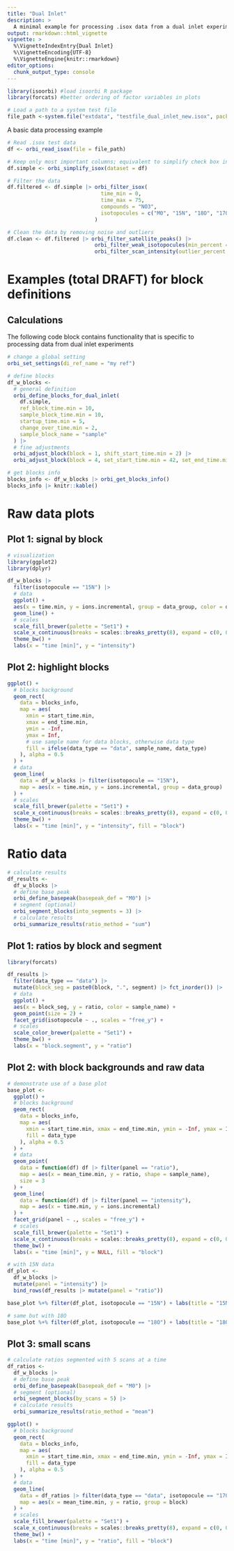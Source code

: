 ```yaml
---
title: "Dual Inlet"
description: >
  A minimal example for processing .isox data from a dual inlet experiments
output: rmarkdown::html_vignette
vignette: >
  %\VignetteIndexEntry{Dual Inlet}
  %\VignetteEncoding{UTF-8}
  %\VignetteEngine{knitr::rmarkdown}
editor_options: 
  chunk_output_type: console
---
```


```r
library(isoorbi) #load isoorbi R package
library(forcats) #better ordering of factor variables in plots

# Load a path to a system test file
file_path <-system.file("extdata", "testfile_dual_inlet_new.isox", package = "isoorbi")

```

A basic data processing example
```r

# Read .isox test data
df <- orbi_read_isox(file = file_path)

# Keep only most important columns; equivalent to simplify check box in IsoX
df.simple <- orbi_simplify_isox(dataset = df)

# Filter the data
df.filtered <- df.simple |> orbi_filter_isox(
                              time_min = 0,
                              time_max = 75,
                              compounds = "NO3",
                              isotopocules = c("M0", "15N", "18O", "17O")
                            )

# Clean the data by removing noise and outliers
df.clean <- df.filtered |> orbi_filter_satellite_peaks() |>
                            orbi_filter_weak_isotopocules(min_percent = 10) |>
                            orbi_filter_scan_intensity(outlier_percent = 10)

```


# Examples (total DRAFT) for block definitions

## Calculations

The following code block contains functionality that is specific to processing data from dual inlet experiments

```r
# change a global setting
orbi_set_settings(di_ref_name = "my ref")

# define blocks
df_w_blocks <-
  # general definition
  orbi_define_blocks_for_dual_inlet(
    df.simple,
    ref_block_time.min = 10,
    sample_block_time.min = 10,
    startup_time.min = 5,
    change_over_time.min = 2,
    sample_block_name = "sample"
  ) |> 
  # fine adjustments
  orbi_adjust_block(block = 1, shift_start_time.min = 2) |>
  orbi_adjust_block(block = 4, set_start_time.min = 42, set_end_time.min = 52)

# get blocks info
blocks_info <- df_w_blocks |> orbi_get_blocks_info()
blocks_info |> knitr::kable()
```


# Raw data plots

## Plot 1: signal by block

```r
# visualization
library(ggplot2)
library(dplyr)

df_w_blocks |> 
  filter(isotopocule == "15N") |>
  # data
  ggplot() +
  aes(x = time.min, y = ions.incremental, group = data_group, color = data_type) +
  geom_line() +
  # scales
  scale_fill_brewer(palette = "Set1") +
  scale_x_continuous(breaks = scales::breaks_pretty(8), expand = c(0, 0)) +
  theme_bw() +
  labs(x = "time [min]", y = "intensity")
```

## Plot 2: highlight blocks

```r
ggplot() +
  # blocks background
  geom_rect(
    data = blocks_info,
    map = aes(
      xmin = start_time.min,
      xmax = end_time.min,
      ymin = -Inf,
      ymax = Inf,
      # use sample name for data blocks, otherwise data type
      fill = ifelse(data_type == "data", sample_name, data_type)
    ), alpha = 0.5
  ) +
  # data
  geom_line(
    data = df_w_blocks |> filter(isotopocule == "15N"),
    map = aes(x = time.min, y = ions.incremental, group = data_group)
  ) +
  # scales
  scale_fill_brewer(palette = "Set1") +
  scale_x_continuous(breaks = scales::breaks_pretty(8), expand = c(0, 0)) +
  theme_bw() +
  labs(x = "time [min]", y = "intensity", fill = "block")
```

# Ratio data

```r
# calculate results
df_results <- 
  df_w_blocks |>
  # define base peak
  orbi_define_basepeak(basepeak_def = "M0") |> 
  # segment (optional)
  orbi_segment_blocks(into_segments = 3) |>
  # calculate results
  orbi_summarize_results(ratio_method = "sum")
```

## Plot 1: ratios by block and segment

```r
library(forcats)

df_results |>
  filter(data_type == "data") |>
  mutate(block_seg = paste0(block, ".", segment) |> fct_inorder()) |>
  # data
  ggplot() +
  aes(x = block_seg, y = ratio, color = sample_name) +
  geom_point(size = 2) +
  facet_grid(isotopocule ~ ., scales = "free_y") +
  # scales
  scale_color_brewer(palette = "Set1") +
  theme_bw() +
  labs(x = "block.segment", y = "ratio")
```

## Plot 2: with block backgrounds and raw data

```r
# demonstrate use of a base plot
base_plot <-
  ggplot() +
  # blocks background
  geom_rect(
    data = blocks_info,
    map = aes(
      xmin = start_time.min, xmax = end_time.min, ymin = -Inf, ymax = Inf,
      fill = data_type
    ), alpha = 0.5
  ) +
  # data
  geom_point(
    data = function(df) df |> filter(panel == "ratio"),
    map = aes(x = mean_time.min, y = ratio, shape = sample_name),
    size = 3
  ) +
  geom_line(
    data = function(df) df |> filter(panel == "intensity"),
    map = aes(x = time.min, y = ions.incremental)
  ) +
  facet_grid(panel ~ ., scales = "free_y") +
  # scales
  scale_fill_brewer(palette = "Set1") +
  scale_x_continuous(breaks = scales::breaks_pretty(8), expand = c(0, 0)) +
  theme_bw() +
  labs(x = "time [min]", y = NULL, fill = "block")

# with 15N data
df_plot <-
  df_w_blocks |>
  mutate(panel = "intensity") |>
  bind_rows(df_results |> mutate(panel = "ratio"))

base_plot %+% filter(df_plot, isotopocule == "15N") + labs(title = "15N/M0")
```

```r
# same but with 18O
base_plot %+% filter(df_plot, isotopocule == "18O") + labs(title = "18O/M0")
```

## Plot 3: small scans

```r
# calculate ratios segmented with 5 scans at a time
df_ratios <- 
  df_w_blocks |>
  # define base peak
  orbi_define_basepeak(basepeak_def = "M0") |> 
  # segment (optional)
  orbi_segment_blocks(by_scans = 5) |>
  # calculate results
  orbi_summarize_results(ratio_method = "mean")
```

```r
ggplot() +
  # blocks background
  geom_rect(
    data = blocks_info,
    map = aes(
      xmin = start_time.min, xmax = end_time.min, ymin = -Inf, ymax = Inf,
      fill = data_type
    ), alpha = 0.5
  ) +
  # data
  geom_line(
    data = df_ratios |> filter(data_type == "data", isotopocule == "17O"),
    map = aes(x = mean_time.min, y = ratio, group = block)
  ) +
  # scales
  scale_fill_brewer(palette = "Set1") +
  scale_x_continuous(breaks = scales::breaks_pretty(8), expand = c(0, 0)) +
  theme_bw() +
  labs(x = "time [min]", y = "ratio", fill = "block")
```



